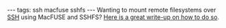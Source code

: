 ---
tags: ssh macfuse sshfs
---
Wanting to mount remote filesystems over [[SSH]] using MacFUSE and SSHFS? [http://www.turingtarpit.com/2009/04/mounting-remote-filesystems-on-osx-leopard-using-sshfs-macfuse-and-macfusion/ Here is a great write-up on how to do so].
